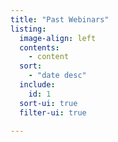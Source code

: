 ```yaml
---
title: "Past Webinars"
listing:
  image-align: left
  contents:
    - content
  sort:
    - "date desc"
  include: 
    id: 1
  sort-ui: true
  filter-ui: true

---
```

